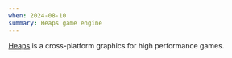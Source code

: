 ```yaml
---
when: 2024-08-10
summary: Heaps game engine
---
```


[Heaps][heaps] is a cross-platform graphics
for high performance games.



[heaps]: https://heaps.io/index.html